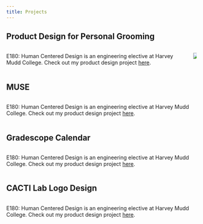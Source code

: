 ```yaml
---
title: Projects
---
```


## Product Design for Personal Grooming

::::: {.columns}

::: {.column}

E180: Human Centered Design is an engineering elective at Harvey Mudd College.
Check out my product design project [here](HCD-skin-care/).

:::

::: {.column}

![](HCD-skin-care/images/HCD-skin-care-KG/HCDDP14.jpg)

:::

:::::


## MUSE

::::: {.columns}

::: {.column}

E180: Human Centered Design is an engineering elective at Harvey Mudd College.
Check out my product design project [here](MUSE/).

:::

:::::


## Gradescope Calendar

::::: {.columns}

::: {.column}

E180: Human Centered Design is an engineering elective at Harvey Mudd College.
Check out my product design project [here](gradescope-cal/).

:::

:::::


## CACTI Lab Logo Design

::::: {.columns}

::: {.column}

E180: Human Centered Design is an engineering elective at Harvey Mudd College.
Check out my product design project [here](CACTI-logo/).

:::

:::::
